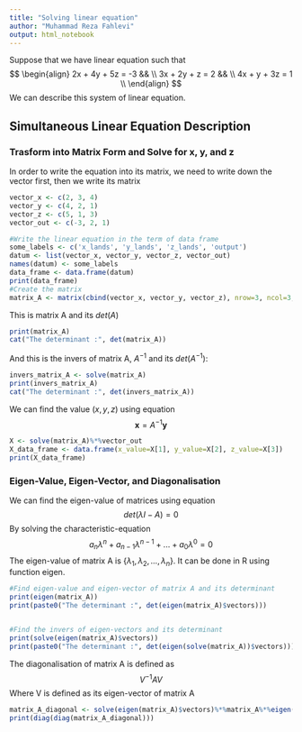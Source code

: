 ```yaml
---
title: "Solving linear equation"
author: "Muhammad Reza Fahlevi"
output: html_notebook
---
```

Suppose that we have linear equation such that
$$
\begin{align}
  2x + 4y + 5z = -3 && \\
  3x + 2y + z = 2 && \\
  4x + y + 3z = 1 \\
\end{align}
$$
We can describe this system of linear equation.

## Simultaneous Linear Equation Description
### Trasform into Matrix Form and Solve for x, y, and z
In order to write the equation into its matrix, we need to write down the vector first, then we write its matrix

```r
vector_x <- c(2, 3, 4)
vector_y <- c(4, 2, 1)
vector_z <- c(5, 1, 3)
vector_out <- c(-3, 2, 1)

#Write the linear equation in the term of data frame
some_labels <- c('x_lands', 'y_lands', 'z_lands', 'output')
datum <- list(vector_x, vector_y, vector_z, vector_out)
names(datum) <- some_labels
data_frame <- data.frame(datum)
print(data_frame)
#Create the matrix
matrix_A <- matrix(cbind(vector_x, vector_y, vector_z), nrow=3, ncol=3, byrow=FALSE)
```
This is matrix A and its $det(A)$
```r
print(matrix_A)
cat("The determinant :", det(matrix_A))
```
And this is the invers of matrix A, $A^{-1}$ and its $det(A^{-1})$: 
```r
invers_matrix_A <- solve(matrix_A)
print(invers_matrix_A)
cat("The determinant :", det(invers_matrix_A))
```

We can find the value ($x,y,z$) using equation $$\textbf{x}=A^{-1} \textbf{y}$$
```r
X <- solve(matrix_A)%*%vector_out
X_data_frame <- data.frame(x_value=X[1], y_value=X[2], z_value=X[3])
print(X_data_frame)
```
### Eigen-Value, Eigen-Vector, and Diagonalisation
We can find the eigen-value of matrices using equation
$$
det(\lambda I - A) = 0
$$
By solving the characteristic-equation
$$
a_n \lambda^n + a_{n-1} \lambda^{n-1} + ... + a_0 \lambda^0 = 0
$$
The eigen-value of matrix A is {$\lambda_1, \lambda_2, ... , \lambda_n$}.
It can be done in R using function eigen.
```r
#Find eigen-value and eigen-vector of matrix A and its determinant
print(eigen(matrix_A))
print(paste0("The determinant :", det(eigen(matrix_A)$vectors)))


#Find the invers of eigen-vectors and its determinant
print(solve(eigen(matrix_A)$vectors))
print(paste0("The determinant :", det(eigen(solve(matrix_A))$vectors)))
```
The diagonalisation of matrix A is defined as
$$
V^{-1} A V
$$
Where V is defined as its eigen-vector of matrix A
```r
matrix_A_diagonal <- solve(eigen(matrix_A)$vectors)%*%matrix_A%*%eigen(matrix_A)$vectors
print(diag(diag(matrix_A_diagonal)))
```

